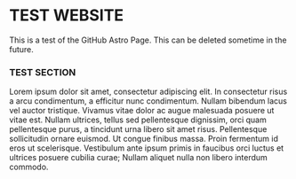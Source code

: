 # TEST WEBSITE
This is a test of the GitHub Astro Page.
This can be deleted sometime in the future.

### TEST SECTION
Lorem ipsum dolor sit amet, consectetur adipiscing elit. In consectetur risus a arcu condimentum, a efficitur nunc condimentum. Nullam bibendum lacus vel auctor tristique. Vivamus vitae dolor ac augue malesuada posuere ut vitae est. Nullam ultrices, tellus sed pellentesque dignissim, orci quam pellentesque purus, a tincidunt urna libero sit amet risus. Pellentesque sollicitudin ornare euismod. Ut congue finibus massa. Proin fermentum id eros ut scelerisque. Vestibulum ante ipsum primis in faucibus orci luctus et ultrices posuere cubilia curae; Nullam aliquet nulla non libero interdum commodo.
